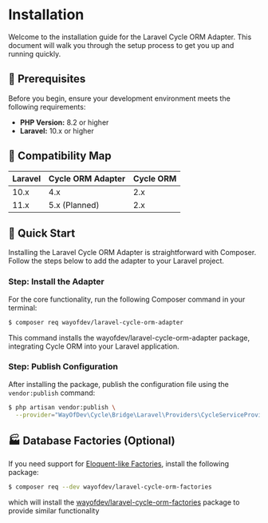 # Installation

Welcome to the installation guide for the Laravel Cycle ORM Adapter. This document will walk you through the setup process to get you up and running quickly.

## 🚩 Prerequisites

Before you begin, ensure your development environment meets the following requirements:

- **PHP Version:** 8.2 or higher
- **Laravel:** 10.x or higher

## 🧩 Compatibility Map

| Laravel | Cycle ORM Adapter | Cycle ORM |
|---------|-------------------|-----------|
| 10.x    | 4.x               | 2.x       |
| 11.x    | 5.x (Planned)     | 2.x       |


## 🚀 Quick Start

Installing the Laravel Cycle ORM Adapter is straightforward with Composer. Follow the steps below to add the adapter to your Laravel project.

<div className="steps-container">

### Step: Install the Adapter

For the core functionality, run the following Composer command in your terminal:

```bash
$ composer req wayofdev/laravel-cycle-orm-adapter
```

This command installs the wayofdev/laravel-cycle-orm-adapter package, integrating Cycle ORM into your Laravel application.

### Step: Publish Configuration

After installing the package, publish the configuration file using the `vendor:publish` command:

```bash
$ php artisan vendor:publish \
  --provider="WayOfDev\Cycle\Bridge\Laravel\Providers\CycleServiceProvider"
```

</div>

## 🏭 Database Factories (Optional)

If you need support for [Eloquent-like Factories](https://laravel.com/docs/10.x/eloquent-factories), install the following package:

```bash
$ composer req --dev wayofdev/laravel-cycle-orm-factories
```

which will install the [wayofdev/laravel-cycle-orm-factories](https://github.com/wayofdev/laravel-cycle-orm-factories) package to provide similar functionality
